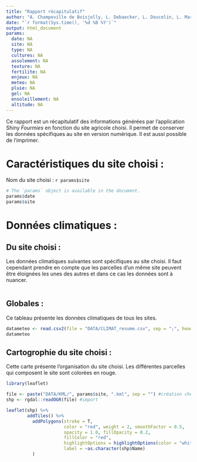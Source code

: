 ```yaml
---
title: "Rapport récapitulatif"
author: "A. Champeville de Boisjolly, L. Debaecker, L. Doucelin, L. Mariat"
date: "`r format(Sys.time(), '%d %B %Y')`"
output: html_document
params:
  date: NA
  site: NA
  type: NA
  cultures: NA
  assolement: NA
  texture: NA
  fertilite: NA
  enjeux: NA
  meteo: NA
  pluie: NA
  gel: NA
  ensoleillement: NA
  altitude: NA
---
```


Ce rapport est un récapitulatif des informations générées par l'application Shiny *Fourmies* en fonction du site agricole choisi. Il permet de conserver les données spécifiques au site en version numérique. Il est aussi possible de l'imprimer.

# **Caractéristiques du site choisi :**

Nom du site choisi : `r params$site`

```r
# The `params` object is available in the document.
params$date
params$site
```

# **Données climatiques :**
## Du site choisi :

Les données climatiques suivantes sont spécifiques au site choisi. Il faut cependant prendre en compte que les parcelles d'un même site peuvent être éloignées les unes des autres et dans ce cas les données sont à nuancer. 
```r

```

## Globales :

Ce tableau présente les données climatiques de tous les sites.

```r
datameteo <- read.csv2(file = "DATA/CLIMAT_resume.csv", sep = ";", header = TRUE, encoding = "latin1")
datameteo
```

## **Cartogrophie du site choisi :** 

Cette carte présente l'organisation du site choisi. Les différentes parcelles qui composent le site sont colorées en rouge.
```r
library(leaflet)

file <- paste("DATA/KML/", params$site, ".kml", sep = "") #création chemin d'accès
shp <- rgdal::readOGR(file) #import

leaflet(shp) %>%
        addTiles() %>%
          addPolygons(stroke = T,
                      color = "red", weight = 2, smoothFactor = 0.5,
                      opacity = 1.0, fillOpacity = 0.2,
                      fillColor = "red", 
                      highlightOptions = highlightOptions(color = "white", weight = 2, bringToFront = TRUE),
                      label = ~as.character(shp$Name)
          )

```


